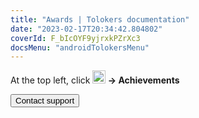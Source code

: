 ```yaml
---
title: "Awards | Tolokers documentation"
date: "2023-02-17T20:34:42.804802"
coverId: F_bIcOYF9yjrxkPZrXc3
docsMenu: "androidTolokersMenu"
---
```



<AchievementsContent1/>

At the top left, click **<img src="https://toloka.ai/files/hamburger-menu.svg" width="21px" alt="" /> → Achievements**

<AchievementsContent2/>

<Button view="defaultInverse" size="l" type="link" url="../troubleshooting/support?form-source=achievements">Contact support</Button>
